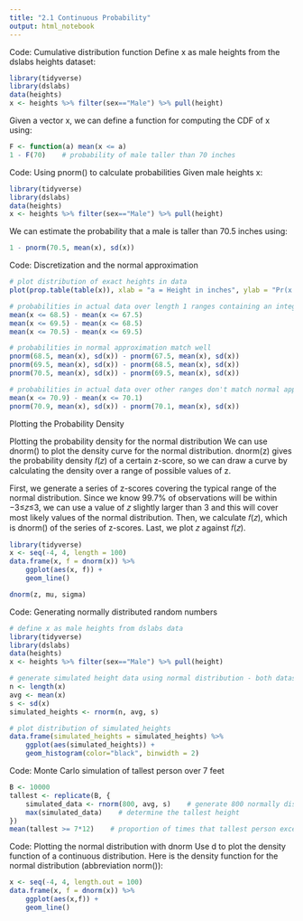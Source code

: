 ```yaml
---
title: "2.1 Continuous Probability"
output: html_notebook
---
```

Code: Cumulative distribution function
Define x as male heights from the dslabs heights dataset:

```r
library(tidyverse)
library(dslabs)
data(heights)
x <- heights %>% filter(sex=="Male") %>% pull(height)
```

Given a vector x, we can define a function for computing the CDF of x using:

```r
F <- function(a) mean(x <= a)
1 - F(70)    # probability of male taller than 70 inches
```
Code: Using pnorm() to calculate probabilities
Given male heights x:

```r
library(tidyverse)
library(dslabs)
data(heights)
x <- heights %>% filter(sex=="Male") %>% pull(height)
```
We can estimate the probability that a male is taller than 70.5 inches using:

```r
1 - pnorm(70.5, mean(x), sd(x))

```

Code: Discretization and the normal approximation
```r
# plot distribution of exact heights in data
plot(prop.table(table(x)), xlab = "a = Height in inches", ylab = "Pr(x = a)")

# probabilities in actual data over length 1 ranges containing an integer
mean(x <= 68.5) - mean(x <= 67.5)
mean(x <= 69.5) - mean(x <= 68.5)
mean(x <= 70.5) - mean(x <= 69.5)

# probabilities in normal approximation match well
pnorm(68.5, mean(x), sd(x)) - pnorm(67.5, mean(x), sd(x))
pnorm(69.5, mean(x), sd(x)) - pnorm(68.5, mean(x), sd(x))
pnorm(70.5, mean(x), sd(x)) - pnorm(69.5, mean(x), sd(x))

# probabilities in actual data over other ranges don't match normal approx as well
mean(x <= 70.9) - mean(x <= 70.1)
pnorm(70.9, mean(x), sd(x)) - pnorm(70.1, mean(x), sd(x))
```

Plotting the Probability Density

Plotting the probability density for the normal distribution
We can use dnorm() to plot the density curve for the normal distribution. dnorm(z) gives the probability density 𝑓(𝑧) of a certain z-score, so we can draw a curve by calculating the density over a range of possible values of z.

First, we generate a series of z-scores covering the typical range of the normal distribution. Since we know 99.7% of observations will be within −3≤𝑧≤3, we can use a value of 𝑧 slightly larger than 3 and this will cover most likely values of the normal distribution. Then, we calculate 𝑓(𝑧), which is dnorm() of the series of z-scores. Last, we plot 𝑧 against 𝑓(𝑧).


```r
library(tidyverse)
x <- seq(-4, 4, length = 100)
data.frame(x, f = dnorm(x)) %>%
    ggplot(aes(x, f)) +
    geom_line()
```
```r
dnorm(z, mu, sigma)

```

Code: Generating normally distributed random numbers


```r
# define x as male heights from dslabs data
library(tidyverse)
library(dslabs)
data(heights)
x <- heights %>% filter(sex=="Male") %>% pull(height)

# generate simulated height data using normal distribution - both datasets should have n observations
n <- length(x)
avg <- mean(x)
s <- sd(x)
simulated_heights <- rnorm(n, avg, s)

# plot distribution of simulated_heights
data.frame(simulated_heights = simulated_heights) %>%
    ggplot(aes(simulated_heights)) +
    geom_histogram(color="black", binwidth = 2)
```
Code: Monte Carlo simulation of tallest person over 7 feet

```r
B <- 10000
tallest <- replicate(B, {
    simulated_data <- rnorm(800, avg, s)    # generate 800 normally distributed random heights
    max(simulated_data)    # determine the tallest height
})
mean(tallest >= 7*12)    # proportion of times that tallest person exceeded 7 feet (84 inches)

```
Code: Plotting the normal distribution with dnorm
Use d to plot the density function of a continuous distribution. Here is the density function for the normal distribution (abbreviation norm()):

```r
x <- seq(-4, 4, length.out = 100)
data.frame(x, f = dnorm(x)) %>%
    ggplot(aes(x,f)) +
    geom_line()
```

